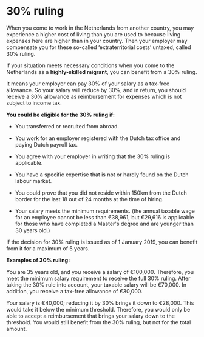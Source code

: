 # 30% ruling

When you come to work in the Netherlands from another country, you may experience a higher cost of living than you are used to because living expenses here are higher than in your country. Then your employer may compensate you for these so-called ‘extraterritorial costs’ untaxed, called 30% ruling.

If your situation meets necessary conditions when you come to the Netherlands as a **highly-skilled migrant**, you can benefit from a 30% ruling.

It means your employer can pay 30% of your salary as a tax-free allowance. So your salary will reduce by 30%, and in return, you should receive a 30% allowance as reimbursement for expenses which is not subject to income tax.

**You could be eligible for the 30% ruling if:**

-   You transferred or recruited from abroad.

-   You work for an employer registered with the Dutch tax office and paying Dutch payroll tax.

-   You agree with your employer in writing that the 30% ruling is applicable.

-   You have a specific expertise that is not or hardly found on the Dutch labour market.

-   You could prove that you did not reside within 150km from the Dutch border for the last 18 out of 24 months at the time of hiring.

-   Your salary meets the minimum requirements. (the annual taxable wage for an employee cannot be less than €38,961, but €29,616 is applicable for those who have completed a Master's degree and are younger than 30 years old.)

<callout>
    If the decision for 30% ruling is issued as of 1 January 2019, you can
    benefit from it for a maximum of 5 years.
</callout>

**Examples of 30% ruling:**

You are 35 years old, and you receive a salary of €100,000. Therefore, you meet the minimum salary requirement to receive the full 30% ruling. After taking the 30% rule into account, your taxable salary will be €70,000. In addition, you receive a tax-free allowance of €30,000.

Your salary is €40,000; reducing it by 30% brings it down to €28,000. This would take it below the minimum threshold. Therefore, you would only be able to accept a reimbursement that brings your salary down to the threshold. You would still benefit from the 30% ruling, but not for the total amount.
